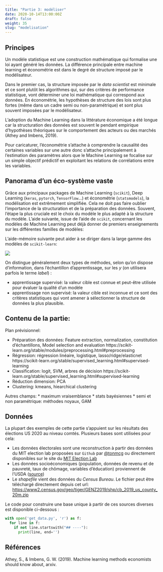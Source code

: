 ```yaml
---
title: "Partie 3: modéliser"
date: 2020-10-14T13:00:00Z
draft: false
weight: 35
slug: "modelisation"
---
```



## Principes

Un modèle statistique est une construction mathématique qui formalise une loi
ayant généré les données. La différence principale entre machine learning et économétrie
est dans le degré de structure imposé par le modélisateur. 

Dans le premier cas,
la structure imposée par le *data scientist* est minimale et ce sont plutôt
les algorithmes qui, sur des critères de performance statistique, vont
déterminer une loi mathématique qui correspond aux données. En économétrie,
les hypothèses de structure des lois sont plus fortes (même dans un cadre semi ou non-paramétrique) et sont plus souvent imposées
par le modélisateur.

L'adoption du Machine Learning dans la littérature économique a été longue car la structuration des données est souvent le pendant empirique d'hypothèses théoriques sur le comportement des acteurs ou des marchés (Athey and Imbens, 2019). 

Pour caricaturer, l’économétrie s’attache à comprendre la causalité des certaines variables sur une autre donc s'attache principalement à l'estimation des paramètres alors que le Machine Learning se focalise sur un simple objectif prédictif en exploitant les relations de corrélations entre les variables.

## Panorama d'un éco-système vaste

Grâce aux principaux packages de Machine Learning (`scikit`), Deep Learning (`keras`, `pytorch`, `TensorFlow`...) et économétrie  (`statsmodels`), la modélisation est extrêmement simplifiée. Cela ne doit pas faire oublier l'importance de la structuration et de la préparation des données. Souvent, l'étape la plus cruciale est le choix du modèle le plus adapté à la structure du modèle. L'aide suivante, issue de l'aide de `scikit`, concernant les modèles de Machine Learning peut déjà donner de premiers enseignements sur les différentes familles de modèles:

L'aide-mémoire suivante peut aider à se diriger dans la large gamme des modèles de `scikit-learn`: 

![](https://scikit-learn.org/stable/_static/ml_map.png)


On distingue généralement deux types de méthodes, selon qu'on dispose d'information, dans l'échantillon
d'apprentissage, sur les *y* (on utilisera parfois le terme *label*) :

* apprentissage supervisé: la valeur cible est connue et peut-être utilisée pour évaluer la qualité d'un modèle
* apprentissage non supervisé: la valeur cible est inconnue et ce sont des critères statistiques qui vont amener
à sélectionner la structure de données la plus plausible. 


## Contenu de la partie:

Plan prévisionnel:

* Préparation des données: Feature extraction, normalization, constitution d'échantillons,
Model selection and evaluation
https://scikit-learn.org/stable/modules/preprocessing.html#preprocessing
* Régression: régression linéaire, logistique, lasso/ridge/elasticnet
https://scikit-learn.org/stable/supervised_learning.html#supervised-learning
* Classification: logit, SVM, arbres de décision
https://scikit-learn.org/stable/supervised_learning.html#supervised-learning
* Réduction dimension: PCA
* Clustering: kmeans, hiearchical clustering

Autres champs:
* maximum vraisemblance
* stats bayésiennes
* semi et non paramétrique: méthodes noyaux, GAM

## Données

La plupart des exemples de cette partie s'appuient sur les résultats des
élections US 2020 au niveau comtés. Plusieurs bases sont utilisées pour 
cela:

* Les données électorales sont une reconstruction à partir des données du MIT election lab
proposées sur `Github` par [@tonmcg](https://github.com/tonmcg/US_County_Level_Election_Results_08-20)
ou directement disponibles sur le site du [MIT Election Lab](https://electionlab.mit.edu/data)
* Les données socioéconomiques (population, données de revenu et de pauvreté, 
taux de chômage, variables d'éducation) proviennent de l'USDA ([source](https://www.ers.usda.gov/data-products/county-level-data-sets/))
* Le *shapefile* vient des données du *Census Bureau*. Le fichier peut
être téléchargé directement depuis cet url:
<https://www2.census.gov/geo/tiger/GENZ2019/shp/cb_2019_us_county_20m.zip>

Le code pour construire une base unique à partir de ces sources diverses
est disponible ci-dessous : 

```python
with open('get_data.py', 'r') as f:
  for line in f:
    if not line.startswith("## ----"):
      print(line, end='')
```



## Références

Athey, S., & Imbens, G. W. (2019). Machine learning methods economists should know about, arxiv.